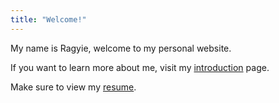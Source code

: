 ```yaml
---
title: "Welcome!"
---
```


My name is Ragyie, welcome to my personal website. 

If you want to learn more about me, visit my [introduction](introduction.html) page. 

Make sure to view my [resume](resume.html). 

